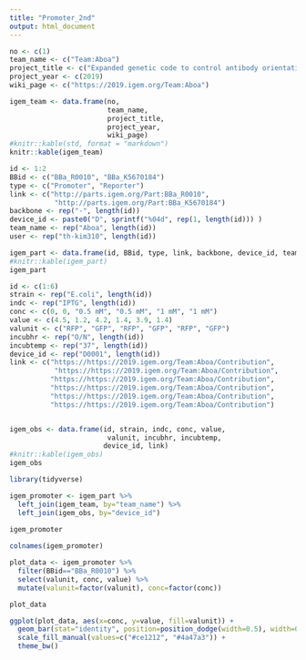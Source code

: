 ```yaml
---
title: "Promoter_2nd"
output: html_document
---
```


```r
no <- c(1)
team_name <- c("Team:Aboa")
project_title <- c("Expanded genetic code to control antibody orientation in immunodiagnostics")
project_year <- c(2019)
wiki_page <- c("https://2019.igem.org/Team:Aboa")

igem_team <- data.frame(no, 
                        team_name, 
                        project_title, 
                        project_year, 
                        wiki_page)
#knitr::kable(std, format = "markdown")
knitr::kable(igem_team)
```

```r
id <- 1:2
BBid <- c("BBa_R0010", "BBa_K5670184")
type <- c("Promoter", "Reporter")
link <- c("http://parts.igem.org/Part:BBa_R0010",
           "http://parts.igem.org/Part:BBa_K5670184")
backbone <- rep("-", length(id))
device_id <- paste0("D", sprintf("%04d", rep(1, length(id))) )
team_name <- rep("Aboa", length(id))
user <- rep("th-kim310", length(id))

igem_part <- data.frame(id, BBid, type, link, backbone, device_id, team_name, user)
#knitr::kable(igem_part)
igem_part

```

```r
id <- c(1:6)
strain <- rep("E.coli", length(id))
indc <- rep("IPTG", length(id))
conc <- c(0, 0, "0.5 mM", "0.5 mM", "1 mM", "1 mM")
value <- c(4.5, 1.2, 4.2, 1.4, 3.9, 1.4)
valunit <- c("RFP", "GFP", "RFP", "GFP", "RFP", "GFP")
incubhr <- rep("O/N", length(id))
incubtemp <- rep("37", length(id))
device_id <- rep("D0001", length(id))
link <- c("https://https://2019.igem.org/Team:Aboa/Contribution",
           "https://https://2019.igem.org/Team:Aboa/Contribution",
          "https://https://2019.igem.org/Team:Aboa/Contribution",
          "https://https://2019.igem.org/Team:Aboa/Contribution",
          "https://https://2019.igem.org/Team:Aboa/Contribution",
          "https://https://2019.igem.org/Team:Aboa/Contribution")


igem_obs <- data.frame(id, strain, indc, conc, value,
                        valunit, incubhr, incubtemp,
                       device_id, link)
#knitr::kable(igem_obs)
igem_obs
```

```r
library(tidyverse)

igem_promoter <- igem_part %>% 
  left_join(igem_team, by="team_name") %>% 
  left_join(igem_obs, by="device_id")
  
igem_promoter
```


```r
colnames(igem_promoter)
```

```r
plot_data <- igem_promoter %>% 
  filter(BBid=="BBa_R0010") %>% 
  select(valunit, conc, value) %>% 
  mutate(valunit=factor(valunit), conc=factor(conc))

plot_data

ggplot(plot_data, aes(x=conc, y=value, fill=valunit)) +
  geom_bar(stat="identity", position=position_dodge(width=0.5), width=0.4) +
  scale_fill_manual(values=c("#ce1212", "#4a47a3")) +
  theme_bw()
```

